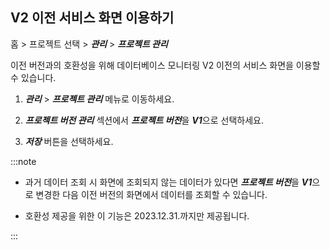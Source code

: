 ## V2 이전 서비스 화면 이용하기

홈 > 프로젝트 선택 > ***관리*** > ***프로젝트 관리***

<ImgLang img='db-v2-ver-management.png' desc='프로젝트 버전 관리' />

이전 버전과의 호환성을 위해 데이터베이스 모니터링 V2 이전의 서비스 화면을 이용할 수 있습니다. 

1. ***관리*** > ***프로젝트 관리*** 메뉴로 이동하세요.

1. ***프로젝트 버전 관리*** 섹션에서 ***프로젝트 버전***을 ***V1***으로 선택하세요. 

1. ***저장*** 버튼을 선택하세요.

:::note

* 과거 데이터 조회 시 화면에 조회되지 않는 데이터가 있다면 ***프로젝트 버전***을 ***V1***으로 변경한 다음 이전 버전의 화면에서 데이터를 조회할 수 있습니다.

* 호환성 제공을 위한 이 기능은 2023.12.31.까지만 제공됩니다.

:::
